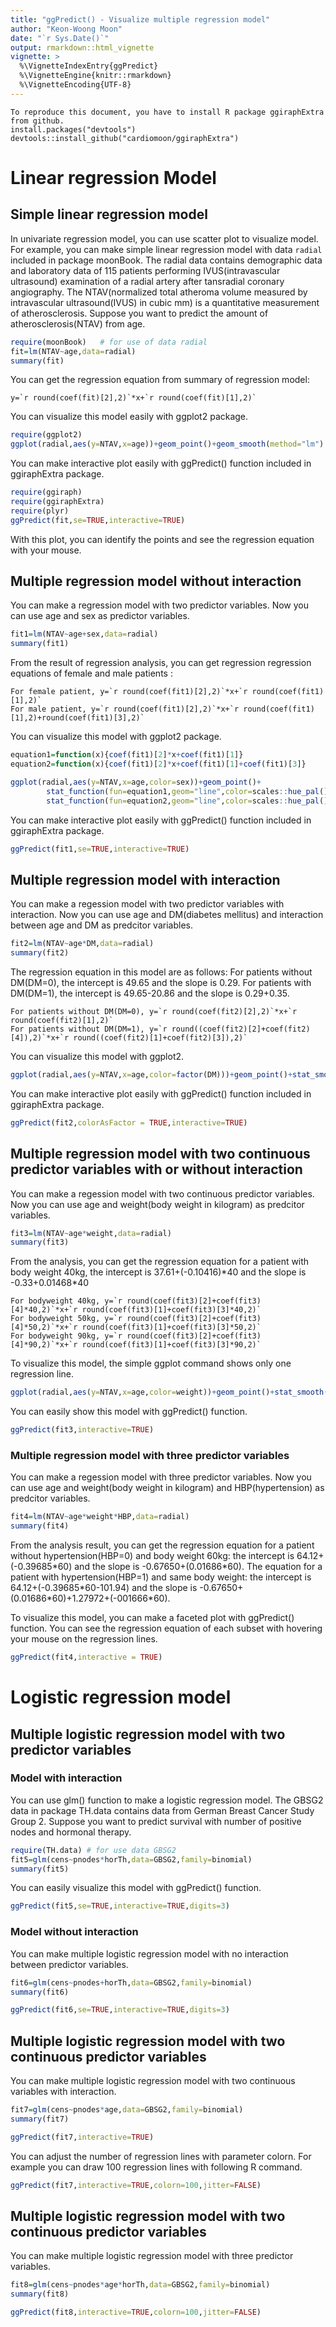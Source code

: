 ```yaml
---
title: "ggPredict() - Visualize multiple regression model"
author: "Keon-Woong Moon"
date: "`r Sys.Date()`"
output: rmarkdown::html_vignette
vignette: >
  %\VignetteIndexEntry{ggPredict}
  %\VignetteEngine{knitr::rmarkdown}
  %\VignetteEncoding{UTF-8}
---
```


```
To reproduce this document, you have to install R package ggiraphExtra from github.
install.packages("devtools")
devtools::install_github("cardiomoon/ggiraphExtra")
```

# Linear regression Model

## Simple linear regression model

In univariate regression model, you can use scatter plot to visualize model. For example, you can make simple linear regression model with data `radial` included in package moonBook. The radial data contains demographic data and laboratory data of 115 patients performing IVUS(intravascular ultrasound) examination of a radial artery after tansradial coronary angiography. The NTAV(normalized total atheroma volume measured by intravascular ultrasound(IVUS) in cubic mm) is a quantitative measurement of atherosclerosis. Suppose you want to predict the amount of atherosclerosis(NTAV) from age.

```r
require(moonBook)   # for use of data radial
fit=lm(NTAV~age,data=radial)
summary(fit)
```

You can get the regression equation from summary of regression model:

```
y=`r round(coef(fit)[2],2)`*x+`r round(coef(fit)[1],2)`
```

You can visualize this model easily with ggplot2 package.
```r
require(ggplot2)
ggplot(radial,aes(y=NTAV,x=age))+geom_point()+geom_smooth(method="lm")
```

You can make interactive plot easily with ggPredict() function included in ggiraphExtra package.

```r
require(ggiraph)
require(ggiraphExtra)
require(plyr)
ggPredict(fit,se=TRUE,interactive=TRUE)
```
With this plot, you can identify the points and see the regression equation with your mouse.


## Multiple regression model without interaction

You can make a regression model with two predictor variables. Now you can use age and sex as predictor variables.


```r
fit1=lm(NTAV~age+sex,data=radial)
summary(fit1)
```

From the result of regression analysis, you can get regression regression equations of female and male patients :

```
For female patient, y=`r round(coef(fit1)[2],2)`*x+`r round(coef(fit1)[1],2)`
For male patient, y=`r round(coef(fit1)[2],2)`*x+`r round(coef(fit1)[1],2)+round(coef(fit1)[3],2)`
```

You can visualize this model with ggplot2 package.
```r

equation1=function(x){coef(fit1)[2]*x+coef(fit1)[1]}
equation2=function(x){coef(fit1)[2]*x+coef(fit1)[1]+coef(fit1)[3]}

ggplot(radial,aes(y=NTAV,x=age,color=sex))+geom_point()+
        stat_function(fun=equation1,geom="line",color=scales::hue_pal()(2)[1])+
        stat_function(fun=equation2,geom="line",color=scales::hue_pal()(2)[2])

```
You can make interactive plot easily with ggPredict() function included in ggiraphExtra package.
```r
ggPredict(fit1,se=TRUE,interactive=TRUE)
```


## Multiple regression model with interaction

You can make a regession model with two predictor variables with interaction. Now you can use age and DM(diabetes mellitus) and interaction between age and DM as predcitor variables.


```r
fit2=lm(NTAV~age*DM,data=radial)
summary(fit2)
```

The regression equation in this model are as follows: For patients without DM(DM=0), the intercept is 49.65 and the slope is 0.29. For patients with DM(DM=1), the intercept is 49.65-20.86 and the slope is 0.29+0.35.

```
For patients without DM(DM=0), y=`r round(coef(fit2)[2],2)`*x+`r round(coef(fit2)[1],2)`
For patients without DM(DM=1), y=`r round((coef(fit2)[2]+coef(fit2)[4]),2)`*x+`r round((coef(fit2)[1]+coef(fit2)[3]),2)`
```

You can visualize this model with ggplot2.

```r
ggplot(radial,aes(y=NTAV,x=age,color=factor(DM)))+geom_point()+stat_smooth(method="lm",se=FALSE)
```

You can make interactive plot easily with ggPredict() function included in ggiraphExtra package.
```r
ggPredict(fit2,colorAsFactor = TRUE,interactive=TRUE)
```

## Multiple regression model with two continuous predictor variables with or without interaction

You can make a regession model with two continuous predictor variables. Now you can use age and weight(body weight in kilogram) as predcitor variables.

```r
fit3=lm(NTAV~age*weight,data=radial)
summary(fit3)
```

From the analysis, you can get the regression equation for a patient with body weight 40kg, the intercept is 37.61+(-0.10416)\*40 and the slope is -0.33+0.01468\*40

```
For bodyweight 40kg, y=`r round(coef(fit3)[2]+coef(fit3)[4]*40,2)`*x+`r round(coef(fit3)[1]+coef(fit3)[3]*40,2)`
For bodyweight 50kg, y=`r round(coef(fit3)[2]+coef(fit3)[4]*50,2)`*x+`r round(coef(fit3)[1]+coef(fit3)[3]*50,2)`
For bodyweight 90kg, y=`r round(coef(fit3)[2]+coef(fit3)[4]*90,2)`*x+`r round(coef(fit3)[1]+coef(fit3)[3]*90,2)`
```

To visualize this model, the simple ggplot command shows only one regression line.

```r
ggplot(radial,aes(y=NTAV,x=age,color=weight))+geom_point()+stat_smooth(method="lm",se=FALSE)
```

You can easily show this model with ggPredict() function.

```r
ggPredict(fit3,interactive=TRUE)
```


### Multiple regression model with three predictor variables

You can make a regession model with three predictor variables. Now you can use age and weight(body weight in kilogram) and HBP(hypertension) as predcitor variables.

```r
fit4=lm(NTAV~age*weight*HBP,data=radial)
summary(fit4)
```

From the analysis result, you can get the regression equation for a patient without hypertension(HBP=0) and body weight 60kg: the intercept is 64.12+(-0.39685\*60) and the slope is -0.67650+(0.01686\*60). The equation for a patient with hypertension(HBP=1) and same body weight: the intercept is 64.12+(-0.39685\*60-101.94) and the slope is -0.67650+(0.01686\*60)+1.27972+(-001666*60).

To visualize this model, you can make a faceted plot with ggPredict() function. You can see the regression equation of each subset with hovering your mouse on the regression lines. 

```r
ggPredict(fit4,interactive = TRUE)
```


# Logistic regression model

## Multiple logistic regression model with two predictor variables

### Model with interaction
You can use glm() function to make a logistic regression model. The GBSG2 data in package TH.data contains data from German Breast Cancer Study Group 2. Suppose you want to predict survival with number of positive nodes and hormonal therapy.

```r
require(TH.data) # for use data GBSG2
fit5=glm(cens~pnodes*horTh,data=GBSG2,family=binomial)
summary(fit5)
```

You can easily visualize this model with ggPredict() function.
```r
ggPredict(fit5,se=TRUE,interactive=TRUE,digits=3)
```

### Model without interaction

You can make multiple logistic regression model with no interaction between predictor variables.

```r
fit6=glm(cens~pnodes+horTh,data=GBSG2,family=binomial)
summary(fit6)
```

```r
ggPredict(fit6,se=TRUE,interactive=TRUE,digits=3)
```

## Multiple logistic regression model with two continuous predictor variables

You can make multiple logistic regression model with two continuous variables with interaction.


```r
fit7=glm(cens~pnodes*age,data=GBSG2,family=binomial)
summary(fit7)
```

```r
ggPredict(fit7,interactive=TRUE)
```

You can adjust the number of regression lines with parameter colorn. For example you can draw 100 regression lines with following R command.

```r
ggPredict(fit7,interactive=TRUE,colorn=100,jitter=FALSE)
```

## Multiple logistic regression model with two continuous predictor variables

You can make multiple logistic regression model with three predictor variables.


```r
fit8=glm(cens~pnodes*age*horTh,data=GBSG2,family=binomial)
summary(fit8)
```

```r
ggPredict(fit8,interactive=TRUE,colorn=100,jitter=FALSE)
```
